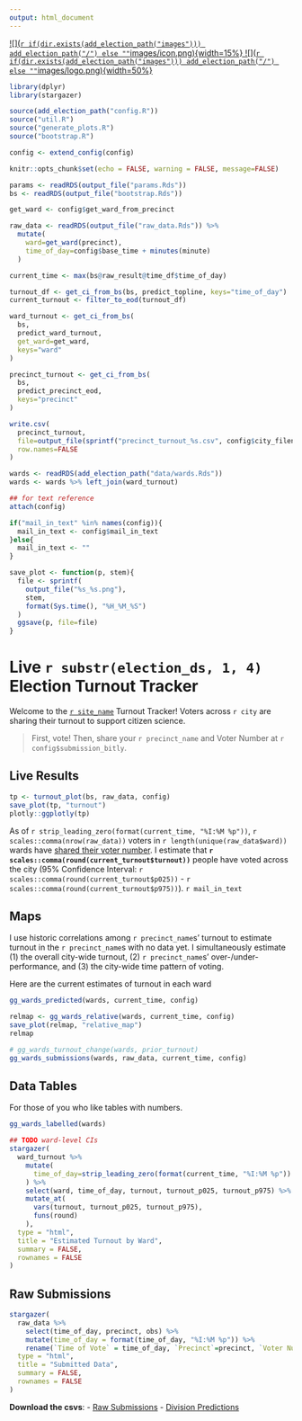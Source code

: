 ```yaml
---
output: html_document
---
```


<style>

table, td, th {
  border: none;
  padding-left: 1em;
  padding-right: 1em;
  min-width: 50%;
  margin-left: auto;
  margin-right: auto;
  margin-top: 1em;
  margin-bottom: 1em;
}

</style>

[![](`r if(dir.exists(add_election_path("images"))) add_election_path("/") else ""`images/icon.png){width=15%}
![](`r if(dir.exists(add_election_path("images"))) add_election_path("/") else ""`images/logo.png){width=50%}](https://sixtysixwards.com)

```r
library(dplyr)
library(stargazer)

source(add_election_path("config.R"))
source("util.R")
source("generate_plots.R")
source("bootstrap.R")

config <- extend_config(config)

knitr::opts_chunk$set(echo = FALSE, warning = FALSE, message=FALSE)

params <- readRDS(output_file("params.Rds"))
bs <- readRDS(output_file("bootstrap.Rds"))

get_ward <- config$get_ward_from_precinct

raw_data <- readRDS(output_file("raw_data.Rds")) %>% 
  mutate(
    ward=get_ward(precinct),
    time_of_day=config$base_time + minutes(minute)
  )

current_time <- max(bs@raw_result@time_df$time_of_day)

turnout_df <- get_ci_from_bs(bs, predict_topline, keys="time_of_day")
current_turnout <- filter_to_eod(turnout_df)

ward_turnout <- get_ci_from_bs(
  bs, 
  predict_ward_turnout, 
  get_ward=get_ward,
  keys="ward"
)

precinct_turnout <- get_ci_from_bs(
  bs, 
  predict_precinct_eod,
  keys="precinct"
)

write.csv(
  precinct_turnout, 
  file=output_file(sprintf("precinct_turnout_%s.csv", config$city_filename)), 
  row.names=FALSE
)

wards <- readRDS(add_election_path("data/wards.Rds"))
wards <- wards %>% left_join(ward_turnout)

## for text reference
attach(config)

if("mail_in_text" %in% names(config)){
  mail_in_text <- config$mail_in_text
}else{
  mail_in_text <- ""
}

save_plot <- function(p, stem){
  file <- sprintf(
    output_file("%s_%s.png"),
    stem,
    format(Sys.time(), "%H_%M_%S")
  )
  ggsave(p, file=file)
}
```
# Live `r substr(election_ds, 1, 4)` Election Turnout Tracker

Welcome to the [`r site_name`](`r site_link`) Turnout Tracker! 
Voters across `r city` are sharing their turnout to support citizen science. 

> First, vote! Then, share your `r precinct_name` and Voter Number at `r config$submission_bitly`.

## Live Results

```r
tp <- turnout_plot(bs, raw_data, config)
save_plot(tp, "turnout")
plotly::ggplotly(tp)
```

As of `r strip_leading_zero(format(current_time, "%I:%M %p"))`, `r scales::comma(nrow(raw_data))` voters in `r length(unique(raw_data$ward))` wards have [shared their voter number](`r submission_bitly`). I estimate that <b>`r scales::comma(round(current_turnout$turnout))`</b> people have voted across the city (95% Confidence Interval: `r scales::comma(round(current_turnout$p025))` - `r scales::comma(round(current_turnout$p975))`). `r mail_in_text`

## Maps
I use historic correlations among `r precinct_name`s' turnout to estimate turnout in the `r precinct_name`s with no data yet. I simultaneously estimate (1) the overall city-wide turnout, (2) `r precinct_name`s' over-/under-performance, and (3) the city-wide time pattern of voting.

Here are the current estimates of turnout in each ward
```r
gg_wards_predicted(wards, current_time, config)

relmap <- gg_wards_relative(wards, current_time, config)
save_plot(relmap, "relative_map")
relmap

# gg_wards_turnout_change(wards, prior_turnout)
gg_wards_submissions(wards, raw_data, current_time, config)
```

## Data Tables
For those of you who like tables with numbers.
```r
gg_wards_labelled(wards)
```

```r
## TODO ward-level CIs
stargazer(
  ward_turnout %>% 
    mutate(
      time_of_day=strip_leading_zero(format(current_time, "%I:%M %p"))
    ) %>%
    select(ward, time_of_day, turnout, turnout_p025, turnout_p975) %>%
    mutate_at(
      vars(turnout, turnout_p025, turnout_p975),
      funs(round)
    ),
  type = "html",
  title = "Estimated Turnout by Ward",
  summary = FALSE,
  rownames = FALSE
)
```

## Raw Submissions

```r
stargazer(
  raw_data %>% 
    select(time_of_day, precinct, obs) %>%
    mutate(time_of_day = format(time_of_day, "%I:%M %p")) %>%
    rename(`Time of Vote` = time_of_day, `Precinct`=precinct, `Voter Number` = obs), 
  type = "html",
  title = "Submitted Data", 
  summary = FALSE,
  rownames = FALSE
)
```

**Download the csvs**: - [Raw Submissions](`r sprintf("https://jtannen.github.io/raw_data_%s.csv", config$city_filename)`) - [Division Predictions](`r sprintf("https://jtannen.github.io/precinct_turnout_%s.csv", config$city_filename)`)